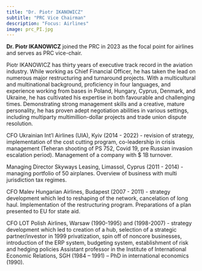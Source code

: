 ```yaml
---
title: "Dr. Piotr IKANOWICZ"
subtitle: "PRC Vice Chairman"
description: "Focus: Airlines"
image: prc_PI.jpg
---
```


**Dr. Piotr IKANOWICZ** joined the PRC in 2023 as the focal point for airlines and serves as PRC vice-chair.

Piotr IKANOWICZ has thirty years of executive track record in the aviation industry. While working as Chief Financial Officer, he has taken the lead on numerous major restructuring and turnaround projects. With a multicultural and multinational background, proficiency in four languages, and experience working from bases in Poland, Hungary, Cyprus, Denmark, and Ukraine, he has cultivated his expertise in both favourable and challenging times. Demonstrating strong management skills and a creative, mature personality, he has proven adept negotiation abilities in various settings, including multiparty multimillion-dollar projects and trade union dispute resolution. 

CFO Ukrainian Int’l Airlines (UIA), Kyiv (2014 - 2022) - revision of strategy, implementation of the cost cutting program, co-leadership in crisis management (Teheran shooting of PS 752, Covid 19, pre Russian invasion escalation period). Management of a company with $ 1B turnover.

Managing Director Skyways Leasing, Limassol, Cyprus (2011 - 2014) - managing portfolio of 50 airplanes. Overview of business with multi jurisdiction tax regimes.

CFO Malev Hungarian Airlines, Budapest (2007 - 2011) - strategy development which led to reshaping of the network, cancelation of long haul. Implementation of the restructuring program. Preparations of a plan presented to EU for state aid.

CFO LOT Polish Airlines, Warsaw (1990-1995) and (1998-2007) - strategy development which led to creation of a hub, selection of a strategic partner/investor in 1999 privatization, spin off of noncore businesses, introduction of the ERP system, budgeting system, establishment of risk and hedging policies
Assistant professor in the Institute of International Economic Relations, SGH (1984 – 1991) – PhD in international economics (1990).